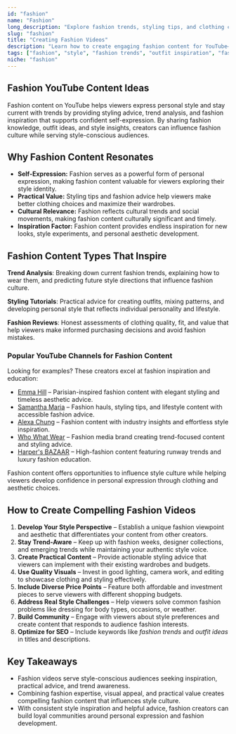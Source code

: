 ```yaml
---
id: "fashion"
name: "Fashion"
long_description: "Explore fashion trends, styling tips, and clothing content that helps style enthusiasts express personal style and stay current with evolving fashion trends."
slug: "fashion"
title: "Creating Fashion Videos"
description: "Learn how to create engaging fashion content for YouTube—covering trends, styling advice, and fashion inspiration for style-conscious viewers."
tags: ["fashion", "style", "fashion trends", "outfit inspiration", "fashion hauls", "style tips", "fashion advice"]
niche: "fashion"
---
```


## Fashion YouTube Content Ideas

Fashion content on YouTube helps viewers express personal style and stay current with trends by providing styling advice, trend analysis, and fashion inspiration that supports confident self-expression. By sharing fashion knowledge, outfit ideas, and style insights, creators can influence fashion culture while serving style-conscious audiences.

## Why Fashion Content Resonates

- **Self-Expression:** Fashion serves as a powerful form of personal expression, making fashion content valuable for viewers exploring their style identity.
- **Practical Value:** Styling tips and fashion advice help viewers make better clothing choices and maximize their wardrobes.
- **Cultural Relevance:** Fashion reflects cultural trends and social movements, making fashion content culturally significant and timely.
- **Inspiration Factor:** Fashion content provides endless inspiration for new looks, style experiments, and personal aesthetic development.

## Fashion Content Types That Inspire

**Trend Analysis**: Breaking down current fashion trends, explaining how to wear them, and predicting future style directions that influence fashion culture.

**Styling Tutorials**: Practical advice for creating outfits, mixing patterns, and developing personal style that reflects individual personality and lifestyle.

**Fashion Reviews**: Honest assessments of clothing quality, fit, and value that help viewers make informed purchasing decisions and avoid fashion mistakes.

### Popular YouTube Channels for Fashion Content

Looking for examples? These creators excel at fashion inspiration and education:
- [Emma Hill](https://www.youtube.com/@EmmaHill) – Parisian-inspired fashion content with elegant styling and timeless aesthetic advice.
- [Samantha Maria](https://www.youtube.com/@SamanthaMaria) – Fashion hauls, styling tips, and lifestyle content with accessible fashion advice.
- [Alexa Chung](https://www.youtube.com/@AlexaChung) – Fashion content with industry insights and effortless style inspiration.
- [Who What Wear](https://www.youtube.com/@WhoWhatWear) – Fashion media brand creating trend-focused content and styling advice.
- [Harper's BAZAAR](https://www.youtube.com/@harpersbazaarus) – High-fashion content featuring runway trends and luxury fashion education.

Fashion content offers opportunities to influence style culture while helping viewers develop confidence in personal expression through clothing and aesthetic choices.

## How to Create Compelling Fashion Videos

1. **Develop Your Style Perspective** – Establish a unique fashion viewpoint and aesthetic that differentiates your content from other creators.
2. **Stay Trend-Aware** – Keep up with fashion weeks, designer collections, and emerging trends while maintaining your authentic style voice.
3. **Create Practical Content** – Provide actionable styling advice that viewers can implement with their existing wardrobes and budgets.
4. **Use Quality Visuals** – Invest in good lighting, camera work, and editing to showcase clothing and styling effectively.
5. **Include Diverse Price Points** – Feature both affordable and investment pieces to serve viewers with different shopping budgets.
6. **Address Real Style Challenges** – Help viewers solve common fashion problems like dressing for body types, occasions, or weather.
7. **Build Community** – Engage with viewers about style preferences and create content that responds to audience fashion interests.
8. **Optimize for SEO** – Include keywords like *fashion trends* and *outfit ideas* in titles and descriptions.

## Key Takeaways

- Fashion videos serve style-conscious audiences seeking inspiration, practical advice, and trend awareness.
- Combining fashion expertise, visual appeal, and practical value creates compelling fashion content that influences style culture.
- With consistent style inspiration and helpful advice, fashion creators can build loyal communities around personal expression and fashion development.
